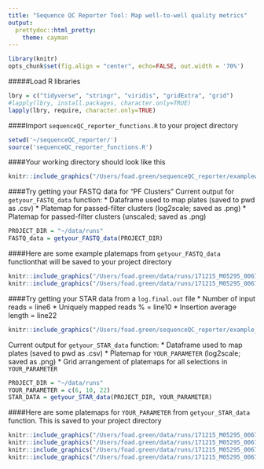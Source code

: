 ```yaml
---
title: "Sequence QC Reporter Tool: Map well-to-well quality metrics"
output:
  prettydoc::html_pretty:
    theme: cayman
---
```


```r
library(knitr)
opts_chunk$set(fig.align = "center", echo=FALSE, out.width = '70%')
```

#####Load R libraries
```r
lbry = c("tidyverse", "stringr", "viridis", "gridExtra", "grid")
#lapply(lbry, install.packages, character.only=TRUE)
lapply(lbry, require, character.only=TRUE)
```

####Import `sequenceQC_reporter_functions.R` to your project directory
```r
setwd('~/sequenceQC_reporter/')
source('sequenceQC_reporter_functions.R')
```

####Your working directory should look like this 
```r
knitr::include_graphics("/Users/foad.green/sequenceQC_reporter/examplewd.png")
```

####Try getting your FASTQ data for "PF Clusters"
Current output for `getyour_FASTQ_data` function:
* Dataframe used to map plates (saved to pwd as .csv)
* Platemap for passed-filter clusters (log2scale; saved as .png)
* Platemap for passed-filter clusters (unscaled; saved as .png)
```r
PROJECT_DIR = "~/data/runs"
FASTQ_data = getyour_FASTQ_data(PROJECT_DIR)
```

####Here are some example platemaps from `getyour_FASTQ_data` functionthat will be saved to your project directory
```r
knitr::include_graphics("/Users/foad.green/data/runs/171215_M05295_0067_000000000-BHWTV/171215_M05295_0067_000000000-BHWTV_PASSED-FILTER Clusters_miseq_bcl2fastqreport_log2heatmap.png")
knitr::include_graphics("/Users/foad.green/data/runs/171215_M05295_0067_000000000-BHWTV/171215_M05295_0067_000000000-BHWTV_PASSED-FILTER Clusters_miseq_bcl2fastqreport_heatmap.png")
```


####Try getting your STAR data from a `log.final.out` file
* Number of input reads = line6
* Uniquely mapped reads % = line10
* Insertion average length = line22

```r
knitr::include_graphics("/Users/foad.green/sequenceQC_reporter/example_logfinalout.png")
```

Current output for `getyour_STAR_data` function:
* Dataframe used to map plates (saved to pwd as .csv)
* Platemap for `YOUR_PARAMETER` (log2scale; saved as .png)
* Grid arrangement of platemaps for all selections in `YOUR_PARAMETER`
```r
PROJECT_DIR = "~/data/runs"
YOUR_PARAMETER = c(6, 10, 22)
STAR_DATA = getyour_STAR_data(PROJECT_DIR, YOUR_PARAMETER)
```


####Here are some platemaps for `YOUR_PARAMETER` from `getyour_STAR_data` function. This is saved to your project directory
```r
knitr::include_graphics("/Users/foad.green/data/runs/171215_M05295_0067_000000000-BHWTV/171215_M05295_0067_000000000-BHWTV_14_STARreport_log2heatmap.png")
knitr::include_graphics("/Users/foad.green/data/runs/171215_M05295_0067_000000000-BHWTV/171215_M05295_0067_000000000-BHWTV_15_STARreport_log2heatmap.png")
knitr::include_graphics("/Users/foad.green/data/runs/171215_M05295_0067_000000000-BHWTV/171215_M05295_0067_000000000-BHWTV_16_STARreport_log2heatmap.png")
knitr::include_graphics("/Users/foad.green/data/runs/171215_M05295_0067_000000000-BHWTV/171215_M05295_0067_000000000-BHWTV_ALL_PARAMETERS_STARreport_log2heatmap.png")
```




